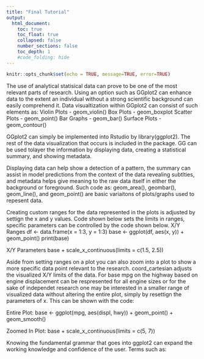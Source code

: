 ```yaml
---
title: "Final Tutorial"
output:
  html_document:
    toc: true
    toc_float: true
    collapsed: false
    number_sections: false
    toc_depth: 1
    #code_folding: hide
---
```



```r
knitr::opts_chunk$set(echo = TRUE, message=TRUE, error=TRUE)
```

  The use of analytical statisical data can prove to be one of the most relevant parts of research. Using an option such as GGplot2 can enhance data to the extent an individual without a strong scientific background can easily comprehend it. Data visualtization within GGplot2 can consist of such elements as: 
  Violin Plots - geom_violin()
  Box Plots - geom_boxplot
  Scatter Plots - geom_point()
  Bar Graphs - geom_bar()
  Surface Plots - geom_contour()

  GGplot2 can simply be implemented into Rstudio by library(ggplot2). The rest of the data visualization that occurs is included in the package. GG can be used tolayer the information by displaying data, creating a statistical summary, and showing metadata. 
  
  Displaying data can help show a detection of a pattern, the summary can assist in model predictions from the context of the data revealing subtlties, and metadata helps give meaning to the raw data itself in either the background or foreground. Such code as: geom_area(), geombar(), geom_line(), and geom_point() are basic variaitons of plots/graphs used to repesent data. 
  
  Creating custom ranges for the data represented in the plots is adjusted by settign the x and y values. Code shown below sets the limits in ranges, specific parameters can be controlled by the code shown below. 
 X/Y Ranges 
  df <- data.frame(x = 1:3, y = 1:3)
  base <- ggplot(df, aes(x, y)) + geom_point()
  print(base)
  
 X/Y Parameters
  base + scale_x_continuous(limits = c(1.5, 2.5))
  
  Aside from setting ranges on a plot you can also zoom into a plot to show a more specific data point relevant to the research. coord_cartesian adjusts the visualized X/Y limits of the data. For base mpg on the highway based on engine displacement can be respresented for all engine sizes or for the sake of independet research one may be interested in a smaller range of visualized data without altering the entire plot, simply by resettign the parameters of x. This can be shown with the code:
  
  Entire Plot:
  base <- ggplot(mpg, aes(displ, hwy)) +
  geom_point() +
  geom_smooth()
  
  Zoomed In Plot:
  base + scale_x_continuous(limits = c(5, 7))
  
  
  Knowing the fundamental grammar that goes into ggplot2 can expand the working knowledge and confidence of the user. Terms such as:
  